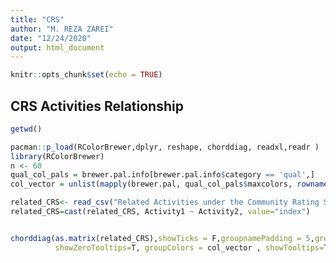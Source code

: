 ```yaml
---
title: "CRS"
author: "M. REZA ZAREI"
date: "12/24/2020"
output: html_document
---
```


```r
knitr::opts_chunk$set(echo = TRUE)
```

## CRS Activities Relationship


```r
getwd()

pacman::p_load(RColorBrewer,dplyr, reshape, chorddiag, readxl,readr )
library(RColorBrewer)
n <- 60
qual_col_pals = brewer.pal.info[brewer.pal.info$category == 'qual',]
col_vector = unlist(mapply(brewer.pal, qual_col_pals$maxcolors, rownames(qual_col_pals)))

related_CRS<- read_csv("Related Activities under the Community Rating System.csv", col_names = TRUE)
related_CRS=cast(related_CRS, Activity1 ~ Activity2, value="index")


chorddiag(as.matrix(related_CRS),showTicks = F,groupnamePadding = 5,groupnameFontsize=6,tooltipGroupConnector = " is related to ",
          showZeroTooltips=T, groupColors = col_vector , showTooltips=T,ticklabelFontsize=6,tooltipFontsize=10,type="bipartite" )

```

